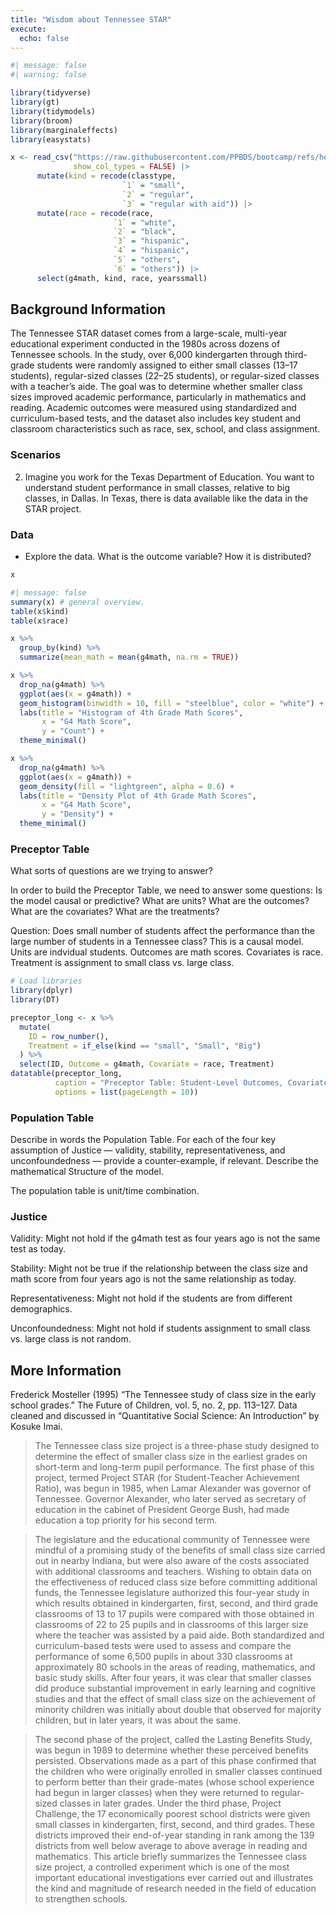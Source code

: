 ```yaml
---
title: "Wisdom about Tennessee STAR"
execute: 
  echo: false
---
```



```r
#| message: false
#| warning: false

library(tidyverse)      
library(gt)             
library(tidymodels)     
library(broom)          
library(marginaleffects) 
library(easystats)   

x <- read_csv("https://raw.githubusercontent.com/PPBDS/bootcamp/refs/heads/master/_internal/data/STAR.csv",
              show_col_types = FALSE) |> 
      mutate(kind = recode(classtype,
                         `1` = "small",
                         `2` = "regular",
                         `3` = "regular with aid")) |> 
      mutate(race = recode(race,
                       `1` = "white",
                       `2` = "black",
                       `3` = "hispanic",
                       `4` = "hispanic",
                       `5` = "others",
                       `6` = "others")) |> 
      select(g4math, kind, race, yearssmall)          
```

## Background Information

The Tennessee STAR dataset comes from a large-scale, multi-year educational experiment conducted in the 1980s across dozens of Tennessee schools. In the study, over 6,000 kindergarten through third-grade students were randomly assigned to either small classes (13–17 students), regular-sized classes (22–25 students), or regular-sized classes with a teacher’s aide. The goal was to determine whether smaller class sizes improved academic performance, particularly in mathematics and reading. Academic outcomes were measured using standardized and curriculum-based tests, and the dataset also includes key student and classroom characteristics such as race, sex, school, and class assignment. 

### Scenarios

2) Imagine you work for the Texas Department of Education. You want to understand student performance in small classes, relative to big classes, in Dallas. In Texas, there is data available like the data in the STAR project.

### Data

* Explore the data. What is the outcome variable? How it is distributed?

```r
x
```

```r
#| message: false
summary(x) # general overview.
table(x$kind)
table(x$race)

x %>%
  group_by(kind) %>%
  summarize(mean_math = mean(g4math, na.rm = TRUE))
```

```r
x %>%
  drop_na(g4math) %>%
  ggplot(aes(x = g4math)) +
  geom_histogram(binwidth = 10, fill = "steelblue", color = "white") +
  labs(title = "Histogram of 4th Grade Math Scores",
       x = "G4 Math Score",
       y = "Count") +
  theme_minimal()
```

```r
x %>%
  drop_na(g4math) %>%
  ggplot(aes(x = g4math)) +
  geom_density(fill = "lightgreen", alpha = 0.6) +
  labs(title = "Density Plot of 4th Grade Math Scores",
       x = "G4 Math Score",
       y = "Density") +
  theme_minimal()
```


### Preceptor Table

What sorts of questions are we trying to answer?

In order to build the Preceptor Table, we need to answer some questions: Is the model causal or predictive? What are units? What are the outcomes? What are the covariates? What are the treatments?

Question: Does small number of students affect the performance than the large number of students in a Tennessee class?
This is a causal model.
Units are indvidual students. Outcomes are math scores. Covariates is race. Treatment is assignment to small class vs. large class.


```r
# Load libraries
library(dplyr)
library(DT)

preceptor_long <- x %>%
  mutate(
    ID = row_number(),
    Treatment = if_else(kind == "small", "Small", "Big")
  ) %>%
  select(ID, Outcome = g4math, Covariate = race, Treatment)
datatable(preceptor_long,
          caption = "Preceptor Table: Student-Level Outcomes, Covariates, and Treatment Group",
          options = list(pageLength = 10))
```

### Population Table 

Describe in words the Population Table. For each of the four key assumption of Justice --- validity, stability, representativeness, and unconfoundedness --- provide a counter-example, if relevant. Describe the mathematical Structure of the model.

The population table is unit/time combination.

### Justice

Validity: Might not hold if the g4math test as four years ago is not the same test as today.

Stability: Might not be true if the relationship between the class size and math score from four years ago is not the same relationship as today.

Representativeness: Might not hold if the students are from different demographics.

Unconfoundedness: Might not hold if students assignment to small class vs. large class is not random. 

## More Information

Frederick Mosteller (1995) “The Tennessee study of class size in the early school grades.” The Future of Children, vol. 5, no. 2, pp. 113–127. Data cleaned and discussed in "Quantitative Social Science: An Introduction" by Kosuke Imai.

> The Tennessee class size project is a three-phase study designed to determine the effect of smaller class size in the earliest grades on short-term and long-term pupil performance. The first phase of this project, termed Project STAR (for Student-Teacher Achievement Ratio), was begun in 1985, when Lamar Alexander was governor of Tennessee. Governor Alexander, who later served as secretary of education in the cabinet of President George Bush, had made education a top priority for his second term.

> The legislature and the educational community of Tennessee were mindful of a promising study of the benefits of small class size carried out in nearby Indiana, but were also aware of the costs associated with additional classrooms and teachers. Wishing to obtain data on the effectiveness of reduced class size before committing additional funds, the Tennessee legislature authorized this four-year study in which results obtained in kindergarten, first, second, and third grade classrooms of 13 to 17 pupils were compared with those obtained in classrooms of 22 to 25 pupils and in classrooms of this larger size where the teacher was assisted by a paid aide. Both standardized and curriculum-based tests were used to assess and compare the performance of some 6,500 pupils in about 330 classrooms at approximately 80 schools in the areas of reading, mathematics, and basic study skills. After four years, it was clear that smaller classes did produce substantial improvement in early learning and cognitive studies and that the effect of small class size on the achievement of minority children was initially about double that observed for majority children, but in later years, it was about the same.

> The second phase of the project, called the Lasting Benefits Study, was begun in 1989 to determine whether these perceived benefits persisted. Observations made as a part of this phase confirmed that the children who were originally enrolled in smaller classes continued to perform better than their grade-mates (whose school experience had begun in larger classes) when they were returned to regular-sized classes in later grades. Under the third phase, Project Challenge, the 17 economically poorest school districts were given small classes in kindergarten, first, second, and third grades. These districts improved their end-of-year standing in rank among the 139 districts from well below average to above average in reading and mathematics. This article briefly summarizes the Tennessee class size project, a controlled experiment which is one of the most important educational investigations ever carried out and illustrates the kind and magnitude of research needed in the field of education to strengthen schools.

